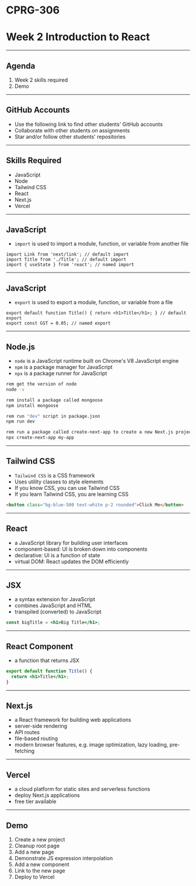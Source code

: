# CPRG-306

# Week 2 Introduction to React

---

## Agenda

1. Week 2 skills required
2. Demo

---

## GitHub Accounts

- Use the following link to find other students' GitHub accounts
- Collaborate with other students on assignments
- Star and/or follow other students' repositories

---

## Skills Required

- JavaScript
- Node
- Tailwind CSS
- React
- Next.js
- Vercel

---

## JavaScript

- `import` is used to import a module, function, or variable from another file

```
import Link from 'next/link'; // default import
import Title from './Title'; // default import
import { useState } from 'react'; // named import
```

---

## JavaScript

- `export` is used to export a module, function, or variable from a file

```
export default function Title() { return <h1>Title</h1>; } // default export
export const GST = 0.05; // named export
```

---

## Node.js

- `node` is a JavaScript runtime built on Chrome's V8 JavaScript engine
- `npm` is a package manager for JavaScript
- `npx` is a package runner for JavaScript

```bash
rem get the version of node
node -v

rem install a package called mongoose
npm install mongoose

rem run "dev" script in package.json
npm run dev

rem run a package called create-next-app to create a new Next.js project
npx create-next-app my-app
```

---

## Tailwind CSS

- `Tailwind CSS` is a CSS framework
- Uses utility classes to style elements
- If you know CSS, you can use Tailwind CSS
- If you learn Tailwind CSS, you are learning CSS

```html
<button class="bg-blue-500 text-white p-2 rounded">Click Me</button>
```

---

## React

- a JavaScript library for building user interfaces
- component-based: UI is broken down into components
- declarative: UI is a function of state
- virtual DOM: React updates the DOM efficiently

---

## JSX

- a syntax extension for JavaScript
- combines JavaScript and HTML
- transpiled (converted) to JavaScript

```jsx
const bigTitle = <h1>Big Title</h1>;
```

---

## React Component

- a function that returns JSX

```jsx
export default function Title() {
  return <h1>Title</h1>;
}
```

---

## Next.js

- a React framework for building web applications
- server-side rendering
- API routes
- file-based routing
- modern browser features, e.g. image optimization, lazy loading, pre-fetching

---

## Vercel

- a cloud platform for static sites and serverless functions
- deploy Next.js applications
- free tier available

---

## Demo

1. Create a new project
2. Cleanup root page
3. Add a new page
4. Demonstrate JS expression interpolation
5. Add a new component
6. Link to the new page
7. Deploy to Vercel
